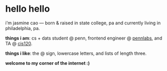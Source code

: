 
<Home>

# hello hello

i'm jasmine cao — born & raised in state college, pa and currently living in
philadelphia, pa.

**things i am**: cs + dats student @ penn, frontend engineer @
[pennlabs](http://pennlabs.org), and TA @ [cis120](http://cis120.org).

**things i like**: the @ sign, lowercase letters, and lists of length three.

**welcome to my corner of the internet :)**

</Home>
